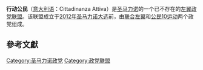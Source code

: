 {{擴充|time=2014-12-27}}
{{來源|time=2014-12-27}}
'''行动公民'''（[[意大利语|意大利语]]：Cittadinanza Attiva）是[[圣马力诺|圣马力诺]]的一个已不存在的[[左翼|左翼]][[政党联盟|政党联盟]]。该联盟成立于[[2012年圣马力诺大选|2012年圣马力诺大选]]前，由[[联合左翼_(圣马力诺)|联合左翼]]和[[公民10运动|公民10运动]]两个政党组成。

==參考文獻==
{{Reflist}}
{{圣马力诺政党}}
{{小作品}}
[[Category:圣马力诺政党|Category:圣马力诺政党]]
[[Category:政党联盟|Category:政党联盟]]